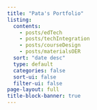 ```yaml
---
title: "Pata's Portfolio"
listing:
  contents: 
    - posts/edTech
    - posts/techIntegration
    - posts/courseDesign
    - posts/materialsOER
  sort: "date desc"
  type: default
  categories: false
  sort-ui: false
  filter-ui: false
page-layout: full
title-block-banner: true
---
```



